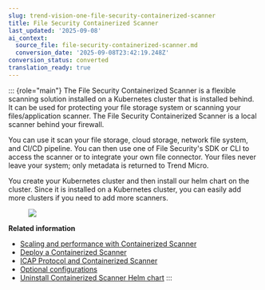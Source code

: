 ```yaml
---
slug: trend-vision-one-file-security-containerized-scanner
title: File Security Containerized Scanner
last_updated: '2025-09-08'
ai_context:
  source_file: file-security-containerized-scanner.md
  conversion_date: '2025-09-08T23:42:19.248Z'
conversion_status: converted
translation_ready: true
---
```


::: {role="main"}
The File Security Containerized Scanner is a flexible scanning solution installed on a Kubernetes cluster that is installed behind. It can be used for protecting your file storage system or scanning your files/application scanner. The File Security Containerized Scanner is a local scanner behind your firewall.

You can use it scan your file storage, cloud storage, network file system, and CI/CD pipeline. You can then use one of File Security's SDK or CLI to access the scanner or to integrate your own file connector. Your files never leave your system; only metadata is returned to Trend Micro.

You create your Kubernetes cluster and then install our helm chart on the cluster. Since it is installed on a Kubernetes cluster, you can easily add more clusters if you need to add more scanners.

<figure>
<img src="./images/fs-ca-architecture=d0d44adc-02e3-4b6d-b0c7-fb3fa3c2ab23.webp" />
</figure>

**Related information**

- [Scaling and performance with Containerized Scanner](scaling-performance-cs.mdx)
- [Deploy a Containerized Scanner](fs-deploy-containerized-scanner.mdx)
- [ICAP Protocol and Containerized Scanner](icap-protocol-file-security-scanner.mdx)
- [Optional configurations](fs-cs-optional-configurations.mdx)
- [Uninstall Containerized Scanner Helm chart](fs-cs-uninstall-helm-chart.mdx)
:::
